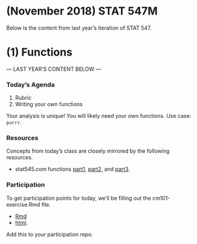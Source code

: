# (November 2018) STAT 547M {-}

Below is the content from last year's iteration of STAT 547.

# (1) Functions

--- LAST YEAR'S CONTENT BELOW ---

### Today's Agenda

1. Rubric
2. Writing your own functions

Your analysis is unique! You will likely need your own functions. Use case: `purrr`.

### Resources

Concepts from today's class are closely mirrored by the following resources.

- stat545.com functions [part1](http://stat545.com/block011_write-your-own-function-01.html), [part2](http://stat545.com/block011_write-your-own-function-02.html), and [part3](http://stat545.com/block011_write-your-own-function-03.html).

### Participation

To get participation points for today, we'll be filling out the cm101-exercise.Rmd file.

- [Rmd](https://github.com/STAT545-UBC/Classroom/blob/master/tutorials/cm101-exercise.Rmd)
- [html](http://stat545.com/Classroom/notes/cm101-exercise.nb.html).

Add this to your participation repo. 
